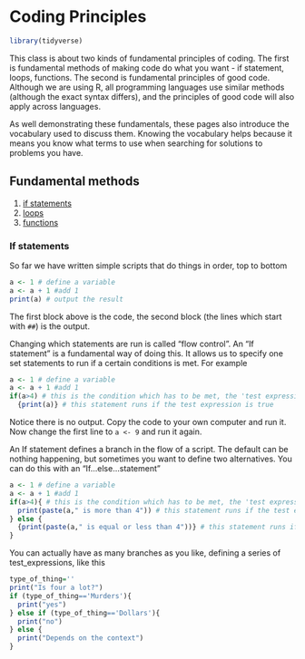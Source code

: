 # Coding Principles

```r
library(tidyverse)
```


This class is about two kinds of fundamental principles of coding. The first is fundamental methods of making code do what you want - if statement, loops, functions. The second is fundamental principles of good code. Although we are using R, all programming languages use similar methods (although the exact syntax differs), and the principles of good code will also apply across languages.

As well demonstrating these fundamentals, these pages also introduce the vocabulary used to discuss them. Knowing the vocabulary helps because it means you know what terms to use when searching for solutions to problems you have.

## Fundamental methods

1. [if statements](#if)
2. [loops](#loops)
3. [functions](#functions)



### If statements {#if}

So far we have written simple scripts that do things in order, top to bottom

```r
a <- 1 # define a variable
a <- a + 1 #add 1
print(a) # output the result
```

The first block above is the code, the second block (the lines which start with `##`) is the output.

Changing which statements are run is called "flow control". An "If statement" is a fundamental way of doing this. It allows us to specify one set statements to run if a certain conditions is met. For example

```r
a <- 1 # define a variable
a <- a + 1 #add 1
if(a>4) # this is the condition which has to be met, the 'test expression'
  {print(a)} # this statement runs if the test expression is true
```

Notice there is no output. Copy the code to your own computer and run it. Now change the first line to `a <- 9` and run it again.

An If statement defines a branch in the flow of a script. The default can be nothing happening, but sometimes you want to define two alternatives. You can do this with an "If...else...statement"

```r
a <- 1 # define a variable
a <- a + 1 #add 1
if(a>4){ # this is the condition which has to be met, the 'test expression'
  print(paste(a," is more than 4")) # this statement runs if the test expression is true
} else {
  {print(paste(a," is equal or less than 4"))} # this statement runs if the test expression is false
}
```

You can actually have as many branches as you like, defining a series of test_expressions, like this

```r
type_of_thing='' 
print("Is four a lot?")
if (type_of_thing=='Murders'){
  print("yes")
} else if (type_of_thing=='Dollars'){
  print("no")
} else {
  print("Depends on the context")
}

```


